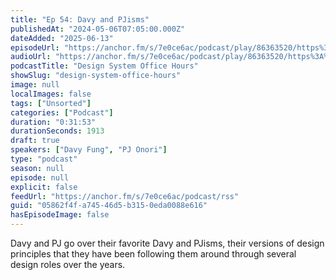 ```yaml
---
title: "Ep 54: Davy and PJisms"
publishedAt: "2024-05-06T07:05:00.000Z"
dateAdded: "2025-06-13"
episodeUrl: "https://anchor.fm/s/7e0ce6ac/podcast/play/86363520/https%3A%2F%2Fd3ctxlq1ktw2nl.cloudfront.net%2Fstaging%2F2024-4-6%2F327e2b0b-df6b-930d-88c8-7a43ff7c8d63.mp3"
audioUrl: "https://anchor.fm/s/7e0ce6ac/podcast/play/86363520/https%3A%2F%2Fd3ctxlq1ktw2nl.cloudfront.net%2Fstaging%2F2024-4-6%2F327e2b0b-df6b-930d-88c8-7a43ff7c8d63.mp3"
podcastTitle: "Design System Office Hours"
showSlug: "design-system-office-hours"
image: null
localImages: false
tags: ["Unsorted"]
categories: ["Podcast"]
duration: "0:31:53"
durationSeconds: 1913
draft: true
speakers: ["Davy Fung", "PJ Onori"]
type: "podcast"
season: null
episode: null
explicit: false
feedUrl: "https://anchor.fm/s/7e0ce6ac/podcast/rss"
guid: "05862f4f-a745-46d5-b315-0eda0088e616"
hasEpisodeImage: false
---
```

Davy and PJ go over their favorite Davy and PJisms, their versions of design principles that they have been following them around through several design roles over the years.
